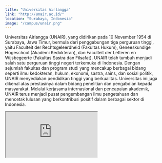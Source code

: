 ```yaml
---
title: "Universitas Airlangga"
link: "http://unair.ac.id/"
location: "Surabaya, Indonesia"
image: "/campus/unair.png"
---
```


Universitas Airlangga (UNAIR), yang didirikan pada 10 November 1954 di Surabaya, Jawa Timur, bermula dari penggabungan tiga perguruan tinggi, yaitu Faculteit der Rechtsgeleerdheid (Fakultas Hukum), Geneeskundige Hogeschool (Akademi Kedokteran), dan Faculteit der Letteren en Wijsbegeerte (Fakultas Sastra dan Filsafat). UNAIR telah tumbuh menjadi salah satu perguruan tinggi negeri terkemuka di Indonesia. Dengan sejumlah fakultas dan program studi yang mencakup berbagai bidang seperti ilmu kedokteran, hukum, ekonomi, sastra, sains, dan sosial politik, UNAIR menyediakan pendidikan tinggi yang berkualitas. Universitas ini juga dikenal atas prestasinya dalam bidang penelitian dan pengabdian kepada masyarakat. Melalui kerjasama internasional dan pencapaian akademik, UNAIR terus menjadi pusat pengembangan ilmu pengetahuan dan mencetak lulusan yang berkontribusi positif dalam berbagai sektor di Indonesia.

<iframe src="https://www.google.com/maps/embed?pb=!1m18!1m12!1m3!1d63318.183321747034!2d112.6874603721543!3d-7.310408438937462!2m3!1f0!2f0!3f0!3m2!1i1024!2i768!4f13.1!3m3!1m2!1s0x2dd7fa21615added%3A0x1dfef59c76b5fee9!2sUniversitas%20Airlangga!5e0!3m2!1sid!2sid!4v1704529201770!5m2!1sid!2sid" className="w-full h-96 mb-32" loading="lazy" referrerpolicy="no-referrer-when-downgrade"></iframe>